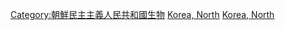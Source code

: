 {{Catnav|頁面分類|各種主題的頁面分類|按國家分類|各國生物|朝鲜生物}}
{{Catnav|頁面分類|各種主題的頁面分類|按國家分類|各國生物|各國動物}}
{{Portal|朝鮮民主主義人民共和國|動物}}

[[Category:朝鮮民主主義人民共和國生物|Category:朝鮮民主主義人民共和國生物]]
[[Category:亚洲动物|Korea, North]]
[[Category:各國動物|Korea, North]]
